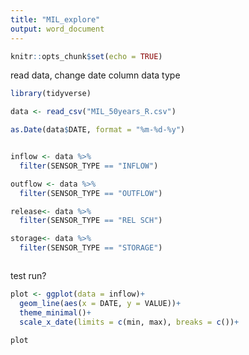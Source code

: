 ```yaml
---
title: "MIL_explore"
output: word_document
---
```


```r
knitr::opts_chunk$set(echo = TRUE)
```

read data, change date column data type
```r

library(tidyverse)

data <- read_csv("MIL_50years_R.csv") 

as.Date(data$DATE, format = "%m-%d-%y")


inflow <- data %>% 
  filter(SENSOR_TYPE == "INFLOW")

outflow <- data %>% 
  filter(SENSOR_TYPE == "OUTFLOW")

release<- data %>% 
  filter(SENSOR_TYPE == "REL SCH")

storage<- data %>% 
  filter(SENSOR_TYPE == "STORAGE")



```



test run?
```r


plot <- ggplot(data = inflow)+
  geom_line(aes(x = DATE, y = VALUE))+
  theme_minimal()+
  scale_x_date(limits = c(min, max), breaks = c())+

plot


```







